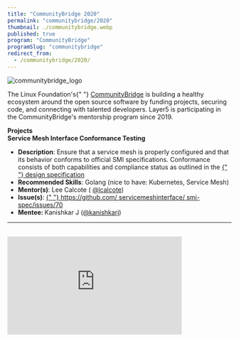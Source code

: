 ```yaml
---
title: "CommunityBridge 2020"
permalink: "communitybridge/2020"
thumbnail: ./communitybridge.webp
published: true
program: "CommunityBridge"
programSlug: "communitybridge"
redirect_from:
  - /communitybridge/2020/
---
```



<ProgramsWrapper>
  <img src={communitybridge_logo} alt="communitybridge_logo" />
  <p>
    The Linux Foundation's{" "}
    <a href="https://communitybridge.org/">CommunityBridge</a> is building a
    healthy ecosystem around the open source software by funding projects,
    securing code, and connecting with talented developers. Layer5 is
    participating in the CommunityBridge's mentorship program since 2019.
  </p>
  <b>Projects</b>
  <br />
  <div>
    <b>Service Mesh Interface Conformance Testing</b>
    <ul>
      <li>
        <b>Description</b>: Ensure that a service mesh is properly configured
        and that its behavior conforms to official SMI specifications.
        Conformance consists of both capabilities and compliance status as
        outlined in the
        <a href="https://docs.google.com/document/d/1HL8Sk7NSLLj-9PRqoHYVIGyU6fZxUQFotrxbmfFtjwc/edit">
          {" "}
          design specification
        </a>
      </li>
      <li>
        <b>Recommended Skills</b>: Golang (nice to have: Kubernetes, Service
        Mesh)
      </li>
      <li>
        <b>Mentor(s)</b>: Lee Calcote (
        <a href="https://twitter.com/lcalcote">@lcalcote</a>)
      </li>
      <li>
        <b>Issue(s)</b>:
        <a href="https://github.com/servicemeshinterface/smi-spec/issues/70 ">
          {" "}
          https://github.com/
          <wbr />
          servicemeshinterface/
          <wbr />
          smi-spec/issues/70
        </a>
      </li>
      <li>
        <b>Mentee: </b>
        Kanishkar J (<a href="https://github.com/kanishkarj">@kanishkarj</a>)
      </li>
    </ul>
  </div>
  <hr />
  <div className="flex-div">&nbsp;</div>
  <div id="layer5-intro" className="iframe-container">
    <iframe
      width="392"
      height="220.5"
      src="https://www.youtube.com/embed/0yN5T5LB9ps"
      loading="lazy"
      frameBorder="0"
      allow="accelerometer; autoplay; encrypted-media; gyroscope; picture-in-picture"
      allowFullScreen
    />
  </div>
  <p>
    <b>What is Layer5?</b>
  </p>
  <p>
    While small, the Layer5 community represents the largest collection of
    service mesh projects and their maintainers in the world. We build projects
    to provide learning environments, deployment and operational best practices,
    performance benchmarks, create documentation, share networking
    opportunities, and more. Our shared commitment to the open source spirit
    pushes Layer5 projects forward. New members are always welcome.
  </p>
  <p>
    <b>Is it Open Source?</b>
  </p>
  <p>
    Layer5 projects are open source software. Anyone can download, use, work on,
    and share it with others. It's built on principles like collaboration,
    globalism, and innovation. Layer5 projects are distributed under the terms
    of Apache v2.
  </p>
  <p>
    <b>Google Summer of Code Participation?</b>
  </p>
  <p>
    The key component of these projects is our Community. This community, which
    you will join as a participant in Google Summer of Code, is improving the
    world of diverse cloud native systems. Your contributions will affect people
    you've never met. The Layer5 community includes software engineers,
    researchers, students, artists, system administrators, operators and web
    designers -- all of whom will be happy to help you get started.
  </p>
  <p>
    We believe that all contributors should expect and be part of a safe and
    friendly environment for constructive contribution. We can more effectively
    and successfully compare and challenge different ideas to find the best
    solutions for advancement, while building the size, diversity, and strength
    of our community.
  </p>
  <div id="gsoc-2020" className="apply-button">
    <h3>
      <Button
        primary
        title="Participate"
        url="http://slack.layer5.io"
        external={true}
      />
    </h3>
  </div>
</ProgramsWrapper>
